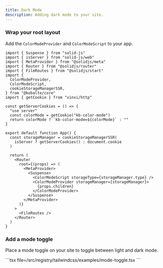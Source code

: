 ```yaml
---
title: Dark Mode
description: Adding dark mode to your site.
---
```


<Step>

### Wrap your root layout

Add the `ColorModeProvider` and `ColorModeScript` to your app.

```tsx {6-10,13-17,20-22,29-32} title="src/app.tsx"
import { Suspense } from "solid-js"
import { isServer } from "solid-js/web"
import { MetaProvider } from "@solidjs/meta"
import { Router } from "@solidjs/router"
import { FileRoutes } from "@solidjs/start"
import {
  ColorModeProvider,
  ColorModeScript,
  cookieStorageManagerSSR,
} from "@kobalte/core"
import { getCookie } from "vinxi/http"

const getServerCookies = () => {
  "use server"
  const colorMode = getCookie("kb-color-mode")
  return colorMode ? `kb-color-mode=${colorMode}` : ""
}

export default function App() {
  const storageManager = cookieStorageManagerSSR(
    isServer ? getServerCookies() : document.cookie
  )

  return (
    <Router
      root={(props) => (
        <MetaProvider>
          <Suspense>
            <ColorModeScript storageType={storageManager.type} />
            <ColorModeProvider storageManager={storageManager}>
              {props.children}
            </ColorModeProvider>
          </Suspense>
        </MetaProvider>
      )}
    >
      <FileRoutes />
    </Router>
  )
}
```

### Add a mode toggle

Place a mode toggle on your site to toggle between light and dark mode.

<ComponentPreview name="mode-toggle">
```tsx file=<rootDir>/src/registry/tailwindcss/examples/mode-toggle.tsx
```
</ComponentPreview>

</Step>
